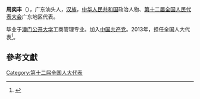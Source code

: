 '''周奕丰'''（{{bd|1969年||}}），广东汕头人，[[汉族|汉族]]，[[中华人民共和国|中华人民共和国]]政治人物、[[第十二届全国人民代表大会|第十二届全国人民代表大会]]广东地区代表。

毕业于[[澳门公开大学|澳门公开大学]]工商管理专业。加入[[中国共产党|中国共产党]]。2013年，担任全国人大代表<ref>{{cite news|title=全国人大代表信息-周奕丰|url=http://210.82.31.1:8084/delegate/viewDelegate.action?dbid=121867|accessdate=2013-04-05|newspaper=全国人大网|archive-url=https://web.archive.org/web/20180929170124/http://www.npc.gov.cn/delegate/viewDelegate.action?dbid=121867|archive-date=2018-09-29|dead-url=yes}}</ref>。

==參考文獻==
{{reflist}}
{{中国政治人物小作品}}

[[Category:第十二届全国人大代表|Category:第十二届全国人大代表]]